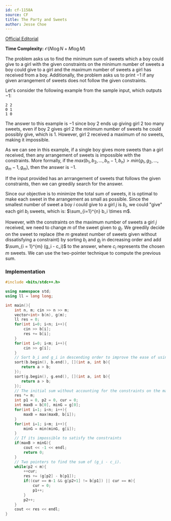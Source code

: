 ```yaml
---
id: cf-1158A
source: CF
title: The Party and Sweets
author: Jesse Choe
---
```


[Official Editorial](https://codeforces.com/blog/entry/66993)

**Time Complexity:** $\mathcal{O}(N\log N + M\log M)$

The problem asks us to find the minimum sum of sweets which a boy could give to
a girl with the given constraints on the minimum number of sweets a boy could
give to a girl and the maximum number of sweets a girl has received from a boy.
Additionally, the problem asks us to print $-1$ if any given arrangement of
sweets does not follow the given constraints.

Let's consider the following example from the sample input, which outputs $-1$:

```
2 2
0 1
1 0
```

The answer to this example is $-1$ since boy $2$ ends up giving girl $2$ too
many sweets, even if boy $2$ gives girl $2$ the minimum number of sweets he
could possibly give, which is $1$. However, girl $2$ received a maximum of no
sweets, making it impossible.

As we can see in this example, if a single boy gives more sweets than a girl
received, then any arrangement of sweets is impossible with the constraints.
More formally, if the
$max(b_1, b_2, \dots, b_n-1, b_n) > min(g_1, g_2, \dots, g_m-1, g_m)$, then the
answer is $-1$.

If the input provided has an arrrangement of sweets that follows the given
constraints, then we can greedily search for the answer.

Since our objective is to minimize the total sum of sweets, it is optimal to
make each sweet in the arrangement as small as possible. Since the smallest
number of sweet a boy $i$ could give to a girl $j$ is $b_i$, we could "give"
each girl $b_i$ sweets, which is: $\sum_{i=1}^{n} b_i \times m$.

However, with the constraints on the maximum number of sweets a girl $j$
received, we need to change $m$ of the sweet given to $g_j$. We greedily decide
on the sweet to replace (the $m$ greatest number of sweets given without
dissatisfying a constraint) by sorting $b_i$ and $g_j$ in decreasing order and
add $\sum_{i = 1}^{m} (g_i - c_i)$ to the answer, where $c_i$ represents the
chosen $m$ sweets. We can use the two-pointer technique to compute the previous
sum.

### Implementation

<LanguageSection>

<CPPSection>

```cpp
#include <bits/stdc++.h>

using namespace std;
using ll = long long;

int main(){
	int n, m; cin >> n >> m;
	vector<int> b(n), g(m);
	ll res = 0;
	for(int i=0; i<n; i++){
		cin >> b[i];
		res += b[i];
	}
	for(int i=0; i<m; i++){
		cin >> g[i];
	}
	// Sort b_i and g_i in descending order to improve the ease of using 2P
	sort(b.begin(), b.end(), [](int a, int b){
	   return a > b;
	});
	sort(g.begin(), g.end(), [](int a, int b){
	   return a > b;
	});
	// The initial sum without accounting for the constraints on the maximum values of g_i
	res *= m;
	int p1 = 0, p2 = 0, cur = 0;
	int maxB = b[0], minG = g[0];
	for(int i=1; i<n; i++){
		maxB = max(maxB, b[i]);
	}
	for(int i=1; i<m; i++){
		minG = min(minG, g[i]);
	}
	// If its impossible to satisfy the constraints
	if(maxB > minG){
		cout << -1 << endl;
		return 0;
	}
	// Two pointers to find the sum of (g_i - c_i).
	while(p2 < m){
		++cur;
		res += (g[p2] - b[p1]);
		if((cur == m-1 && g[p2+1] != b[p1]) || cur == m){
			cur = 0;
			p1++;
		}
		p2++;
	}
	cout << res << endl;
}
```

</CPPSection>

</LanguageSection>

